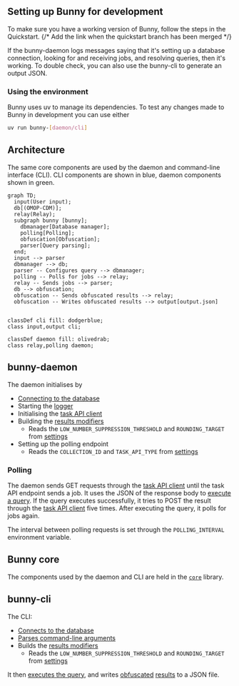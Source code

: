 ## Setting up Bunny for development

To make sure you have a working version of Bunny, follow the steps in the Quickstart. {/* Add the link when the quickstart branch has been merged */}

If the bunny-daemon logs messages saying that it's setting up a database connection, looking for and receiving jobs, and resolving queries, then it's working.
To double check, you can also use the bunny-cli to generate an output JSON.

### Using the environment
Bunny uses uv to manage its dependencies.
To test any changes made to Bunny in development you can use either
```bash
uv run bunny-[daemon/cli]
```

## Architecture

The same core components are used by the daemon and command-line interface (CLI).
CLI components are shown in blue, daemon components shown in green.


```mermaid
graph TD;
  input(User input);
  db[(OMOP-CDM)];
  relay(Relay);
  subgraph bunny [bunny];
    dbmanager[Database manager];
    polling[Polling];
    obfuscation[Obfuscation];
    parser[Query parsing];
  end;
  input --> parser
  dbmanager --> db;
  parser -- Configures query --> dbmanager;
  polling -- Polls for jobs --> relay;
  relay -- Sends jobs --> parser;
  db --> obfuscation;
  obfuscation -- Sends obfuscated results --> relay;
  obfuscation -- Writes obfuscated results --> output[output.json]


classDef cli fill: dodgerblue;
class input,output cli;

classDef daemon fill: olivedrab;
class relay,polling daemon;
```

## bunny-daemon
The daemon initialises by

- [Connecting to the database](/bunny/core_api_ref/setting_database)
- Starting the [logger](/bunny/core_api_ref/logger)
- Initialising the [task API client](/bunny/core_api_ref/task_api_client)
- Building the [results modifiers](/bunny/core_api_ref/results_modifiers)
  - Reads the `LOW_NUMBER_SUPPRESSION_THRESHOLD` and `ROUNDING_TARGET` from [settings](/bunny/core_api_ref/settings)
- Setting up the polling endpoint
  - Reads the `COLLECTION_ID` and `TASK_API_TYPE` from [settings](#settings)

### Polling
The daemon sends GET requests through the [task API client](/bunny/core_api_ref/task_api_client) until the task API endpoint sends a job.
It uses the JSON of the response body to [execute a query](/bunny/core_api_ref/execute_query).
If the query executes successfully, it tries to POST the result through the [task API client](/bunny/core_api_ref/task_api_client) five times.
After executing the query, it polls for jobs again.

The interval between polling requests is set through the `POLLING_INTERVAL` environment variable.

## Bunny core

The components used by the daemon and CLI are held in the [`core`](/bunny/core_api_ref) library. 

## bunny-cli
The CLI:

- [Connects to the database](/bunny/core_api_ref/db_manager)
- [Parses command-line arguments](/bunny/core_api_ref/parser)
- Builds the [results modifiers](/bunny/core_api_ref/results_modifiers)
  - Reads the `LOW_NUMBER_SUPPRESSION_THRESHOLD` and `ROUNDING_TARGET` from [settings](/bunny/core_api_ref/settings)

It then [executes the query](/bunny/core_api_ref/execute_query), and writes [obfuscated](/bunny/core_api_ref/obfuscation) [results](/bunny/core_api_ref/rquest_dto/result) to a JSON file.

